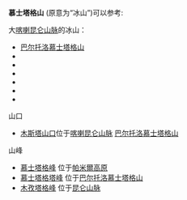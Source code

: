 '''慕士塔格山''' (原意为“冰山”)可以参考:

大[[喀喇昆仑山脉|喀喇昆仑山脉]]的冰山：
*[[巴尔托洛慕士塔格山|巴尔托洛慕士塔格山]] 
*{{tsl|en|Batura Muztagh |巴托拉慕士塔格山}}
*{{tsl|en|Hispar Muztagh |海斯帕尔慕士塔格山}}
*{{tsl|en|Panmah Muztagh |潘玛慕士塔格山}}
*{{tsl|en|Rimo Muztagh |里莫慕士塔格山}}
*{{tsl|en|Saser Muztagh |莎瑟慕士塔格山}}
*{{tsl|en|Siachen Muztagh |锡亚琴慕士塔格山}}

山口
*[[木斯塔山口|木斯塔山口]]位于[[喀喇昆仑山脉|喀喇昆仑山脉]] [[巴尔托洛慕士塔格山|巴尔托洛慕士塔格山]]
 
山峰
*[[慕士塔格峰|慕士塔格峰]] 位于[[帕米爾高原|帕米爾高原]]
*[[慕士塔格塔峰|慕士塔格塔峰]] 位于[[巴尔托洛慕士塔格山|巴尔托洛慕士塔格山]]
*[[木孜塔格峰|木孜塔格峰]] 位于[[昆仑山脉|昆仑山脉]]

{{Geodis}}
